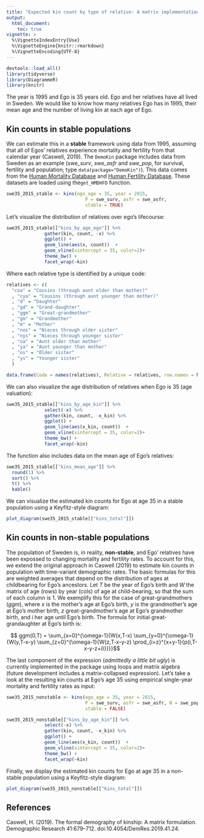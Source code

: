 ```yaml
---
title: "Expected kin count by type of relative: A matrix implementation"
output: 
  html_document:
    toc: true
vignette: >
  %\VignetteIndexEntry{Use}
  %\VignetteEngine{knitr::rmarkdown}
  %\VignetteEncoding{UTF-8}
---
```


```r
devtools::load_all()
library(tidyverse)
library(DiagrammeR)
library(knitr)
```

The year is 1995 and Ego is 35 years old. Ego and her relatives have all lived in Sweden. 
We would like to know how many relatives Ego has in 1995, their mean age and the number of living kin at each age of Ego.

## Kin counts in stable populations

We can estimate this in a **stable** framework using data from 1995, assuming that all of Egos' relatives experience mortality and fertility from that calendar year (Caswell, 2019). The `DemoKin` package includes data from Sweden as an example (*swe_surv*, *swe_asfr* and *swe_pop*, for survival, fertility and population; type `data(package="DemoKin")`). This data comes from the [Human Mortality Database](https://www.mortality.org/) and [Human Fertility Database](https://www.humanfertility.org/). These datasets are loaded using the`get_HMDHFD` function. 

```r
swe35_2015_stable <- kins(ego_age = 35, year = 2015,
                             P = swe_surv, asfr = swe_asfr,
                             stable = TRUE)
```

Let's visualize the distribution of relatives over ego's lifecourse:

```r
swe35_2015_stable[["kins_by_age_ego"]] %>%
              gather(kin, count, -x) %>%
              ggplot() +
              geom_line(aes(x, count))  +
              geom_vline(xintercept = 35, color=2)+
              theme_bw() +
              facet_wrap(~kin)
```

Where each relative type is identified by a unique code:

```r

relatives <- c(
  "coa" = "Cousins (through aunt older than mother)"
  , "cya" = "Cousins (through aunt younger than mother)"
  , "d" = "Daughter"
  , "gd" = "Grand-daughter"
  , "ggm" = "Great-grandmother"
  , "gm" = "Grandmother"
  , "m" = "Mother"
  , "nos" = "Nieces through older sister"
  , "nys" = "Nieces through younger sister"
  , "oa" = "Aunt older than mother"
  , "ya" = "Aunt younger than mother"
  , "os" = "Older sister"
  , "ys" = "Younger sister"
  )

data.frame(Code = names(relatives), Relative = relatives, row.names = NULL) %>% kable()

```

We can also visualize the age distribution of relatives when Ego is 35 (age valuation):

```r
swe35_2015_stable[["kins_by_age_kin"]] %>%
              select(-x) %>% 
              gather(kin, count, -x_kin) %>%
              ggplot() +
              geom_line(aes(x_kin, count))  +
              geom_vline(xintercept = 35, color=2)+
              theme_bw() +
              facet_wrap(~kin)
```


The function also includes data on the mean age of Ego's relatives:

```r
swe35_2015_stable[["kins_mean_age"]] %>% 
  round(1) %>% 
  sort() %>% 
  t() %>% 
  kable()
```

We can visualize the estimated kin counts for Ego at age 35 in a stable population using a Keyfitz-style diagram:

```r
plot_diagram(swe35_2015_stable[["kins_total"]])
```

## Kin counts in non-stable populations

The population of Sweden is, in reality, **non-stable**, and Ego' relatives have been expossed to changing mortality and fertility rates.
To account for this, we extend the original approach in Caswell (2019) to estimate kin counts in population with time-variant demographic rates.
The basic formulas for this are weighted averages that depend on the distribution of ages at childbearing for Ego's ancestors. Let *T* be the year of Ego's birth and *W* the matrix of age (rows) by year (cols) of age at child-bearing, so that the sum of each column is 1.
We exemplify this for the case of great-grandmothers (*ggm*), where *x* is the mother's age at Ego's birth, *y* is the grandmother's age at Ego's mother birth, *z* great-grandmother's age at Ego's grandmother birth, and *i* her age until Ego's birth. The formula for initial great-grandaughter at Ego's birth is:

$$ ggm(0,T) = \sum_{x=0}^{\omega-1}{W(x,T-x)
              \sum_{y=0}^{\omega-1}{W(y,T-x-y)
              \sum_{z=0}^{\omega-1}{W(z,T-x-y-z)
              \prod_{i=z}^{x+y-1}{p(i,T-x-y-z+i)}}}}$$
              
The last component of the expression (*admittedly a little bit ugly*) is currently implemented in the package using loops and matrix algebra (future development includes a matrix-collapsed expression). 
Let's take a look at the resulting kin counts at Ego's age 35 using empirical single-year mortality and fertility rates as input:

```r
swe35_2015_nonstable <- kins(ego_age = 35, year = 2015,
                             P = swe_surv, asfr = swe_asfr, N = swe_pop,
                             stable = FALSE)

swe35_2015_nonstable[["kins_by_age_kin"]] %>%
              select(-x) %>% 
              gather(kin, count, -x_kin) %>%
              ggplot() +
              geom_line(aes(x_kin, count))  +
              geom_vline(xintercept = 35, color=2)+
              theme_bw() +
              facet_wrap(~kin)
```

Finally, we display the estimated kin counts for Ego at age 35 in a non-stable population using a Keyfitz-style diagram:

```r
plot_diagram(swe35_2015_nonstable[["kins_total"]])
```

## References

Caswell, H. (2019). The formal demography of kinship: A matrix formulation. Demographic Research 41:679–712. doi:10.4054/DemRes.2019.41.24.

